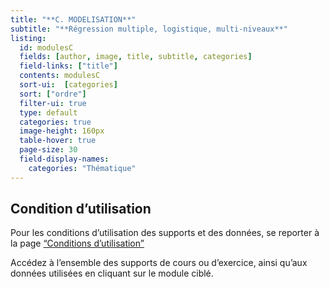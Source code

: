 ```yaml
---
title: "**C. MODELISATION**"
subtitle: "**Régression multiple, logistique, multi-niveaux**"
listing:
  id: modulesC
  fields: [author, image, title, subtitle, categories]
  field-links: ["title"]
  contents: modulesC
  sort-ui:  [categories]
  sort: ["ordre"]
  filter-ui: true
  type: default
  categories: true
  image-height: 160px
  table-hover: true
  page-size: 30
  field-display-names:
    categories: "Thématique"
---
```


::: callout-important
## Condition d'utilisation

Pour les conditions d'utilisation des supports et des données, se reporter à la page ["Conditions d'utilisation"](conditions.qmd)
:::

Accédez à l'ensemble des supports de cours ou d'exercice, ainsi qu'aux données utilisées en cliquant sur le module ciblé.

::: {#modulesC}
:::
